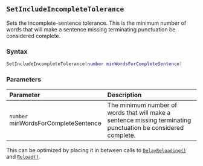 ::: {.minipage data-latex="{\textwidth}"}
## `SetIncludeIncompleteTolerance`

Sets the incomplete-sentence tolerance.
This is the minimum number of words that will make a sentence missing terminating punctuation be considered complete.

### Syntax {-}

``` .lua
SetIncludeIncompleteTolerance(number minWordsForCompleteSentence)
```

### Parameters {-}

**Parameter** | **Description**
| :-- | :-- |
| `number` minWordsForCompleteSentence | The minimum number of words that will make a sentence missing terminating punctuation be considered complete. |

:::: {.tipsection data-latex=""}
This can be optimized by placing it in between calls to [`DelayReloading()`](#standard-delayreloading) and [`Reload()`](#standard-reload).
::::
:::
